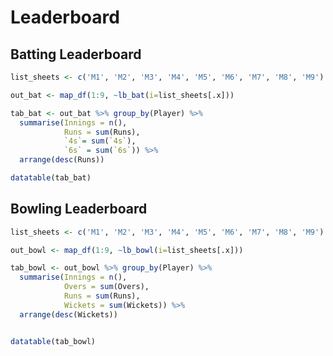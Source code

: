 # Leaderboard {-#lb1}

## Batting Leaderboard {-}

```r
list_sheets <- c('M1', 'M2', 'M3', 'M4', 'M5', 'M6', 'M7', 'M8', 'M9')

out_bat <- map_df(1:9, ~lb_bat(i=list_sheets[.x]))

tab_bat <- out_bat %>% group_by(Player) %>%
  summarise(Innings = n(),
            Runs = sum(Runs),
            `4s`= sum(`4s`),
            `6s` = sum(`6s`)) %>%
  arrange(desc(Runs))

datatable(tab_bat)
```

## Bowling Leaderboard {-}

```r
list_sheets <- c('M1', 'M2', 'M3', 'M4', 'M5', 'M6', 'M7', 'M8', 'M9')

out_bowl <- map_df(1:9, ~lb_bowl(i=list_sheets[.x]))

tab_bowl <- out_bowl %>% group_by(Player) %>%
  summarise(Innings = n(),
            Overs = sum(Overs),
            Runs = sum(Runs),
            Wickets = sum(Wickets)) %>%
  arrange(desc(Wickets))


datatable(tab_bowl)
```
